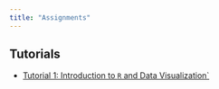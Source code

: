 ```yaml
---
title: "Assignments"
---
```


## Tutorials
- [Tutorial 1: Introduction to `R` and Data Visualization`](https://dhidalgo.shinyapps.io/Tutorial-1/)